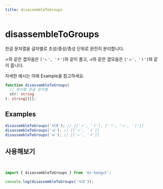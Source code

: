 ```yaml
---
title: disassembleToGroups
---
```



# disassembleToGroups

한글 문자열을 글자별로 초성/중성/종성 단위로 완전히 분리합니다.

`ㄵ`와 같은 겹자음은 `['ㄴ', 'ㅈ']`와 같이 풀고, `ㅘ`와 같은 겹모음은 `['ㅗ', 'ㅏ']`와 같이 풉니다.

자세한 예시는 아래 Example을 참고하세요.

```typescript
function disassembleToGroups(
  // 분리할 한글 문자열
  str: string
): string[][];
```

## Examples

```typescript
disassembleToGroups('사과'); // [['ㅅ', 'ㅏ'], ['ㄱ', 'ㅗ', 'ㅏ']]
disassembleToGroups('ㅘ'); // [['ㅗ', 'ㅏ']]
disassembleToGroups('ㄵ'); // [['ㄴ', 'ㅈ']]
```

## 사용해보기

<br />

<Sandpack>

```ts index.ts
import { disassembleToGroups } from 'es-hangul';

console.log(disassembleToGroups('사과'));
```

</Sandpack>
